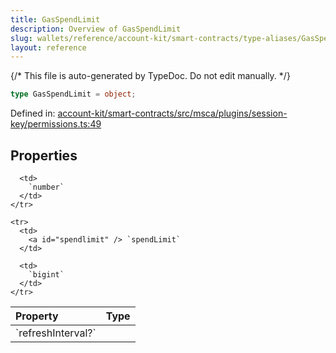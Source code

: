 ```yaml
---
title: GasSpendLimit
description: Overview of GasSpendLimit
slug: wallets/reference/account-kit/smart-contracts/type-aliases/GasSpendLimit
layout: reference
---
```


{/* This file is auto-generated by TypeDoc. Do not edit manually. */}

```ts
type GasSpendLimit = object;
```

Defined in: [account-kit/smart-contracts/src/msca/plugins/session-key/permissions.ts:49](https://github.com/alchemyplatform/aa-sdk/blob/17aad1f572375d42a06c7e3238078a88a435d459/account-kit/smart-contracts/src/msca/plugins/session-key/permissions.ts#L49)

## Properties

<table>
  <thead>
    <tr>
      <th align="left">Property</th>
      <th align="left">Type</th>
    </tr>
  </thead>

  <tbody>
    <tr>
      <td>
        <a id="refreshinterval" /> `refreshInterval?`
      </td>

      <td>
        `number`
      </td>
    </tr>

    <tr>
      <td>
        <a id="spendlimit" /> `spendLimit`
      </td>

      <td>
        `bigint`
      </td>
    </tr>

  </tbody>
</table>
